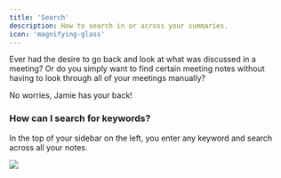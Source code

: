 ```yaml
---
title: 'Search'
description: How to search in or across your summaries.
icon: 'magnifying-glass'
---
```


Ever had the desire to go back and look at what was discussed in a meeting? Or do you simply want to find certain meeting notes without having to look through all of your meetings manually?

No worries, Jamie has your back!

### How can I search for keywords?

In the top of your sidebar on the left, you enter any keyword and search across all your notes.

![](/images/search-keywords.png)